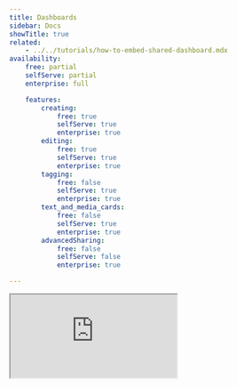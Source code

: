 ```yaml
---
title: Dashboards
sidebar: Docs
showTitle: true
related:
    - ../../tutorials/how-to-embed-shared-dashboard.mdx
availability:
    free: partial
    selfServe: partial
    enterprise: full

    features:
        creating:
            free: true
            selfServe: true
            enterprise: true
        editing:
            free: true
            selfServe: true
            enterprise: true
        tagging:
            free: false
            selfServe: true
            enterprise: true
        text_and_media_cards:
            free: false
            selfServe: true
            enterprise: true
        advancedSharing:
            free: false
            selfServe: false
            enterprise: true

---
```


<iframe
    src="https://www.youtube-nocookie.com/embed/2jQco8hEvTI?start=441"
    className="rounded shadow-xl"
/>

Dashboards are the easiest way to track all your most important product and performance metrics.

Unlike [notebooks](/docs/notebooks), which are ideal of adhoc and one-off analysis, dashboards are designed for tracking common metrics over time. 

You can create a new dashboard from scratch, but we also offer numerous [pre-made dashboard templates](/templates) for tracking things like [common website metrics](/templates/website-dashboard), [product health metrics](/templates/health-dashboard), and important [metrics for large language models](/docs/ai-engineering/llm-insights).

## Creating a new dashboard

1. Click on 'Dashboards' in the left hand navigation and then 'New Dashboard'.
1. You can create a dashboard from a list of [available templates](/templates), or select 'Blank Dashboard' to start from scratch.
1. Name your dashboard, add some optional details if desired.
1. Your dashboard will be empty – click '+New insight' to create an insight to add.
1. There are several types of Insight you can now create - [Trends](/docs/user-guides/trends), [Funnels](/docs/user-guides/funnels), [Retention](/docs/user-guides/retention), [Paths](/docs/user-guides/paths), and [Lifecycle](/docs/user-guides/lifecycle)
1. Click 'Save & add to dashboard' when you've created your insight.

If you already have some insights set up, an alternative approach is to click 'Add to dashboard' in any insight. 

> **Important:** Insights can appear on multiple dashboards at the same time, so you don't have to create multiple copies of the same insight. Chnages to the insight will be reflected in all the dashboards it's used in.

## Dates and filters

### Date range overides

New dashboards are set to 'No date range overide' by default. This means all insights will use the date range applied in their configuration. 

Changing the date range on a dashboard forces all the insights to use the same date range, but this doesn't impact the date range that's shown when viewing an individual insights.

### Dashboard filters

Dashboards also support most of the same filters as individual insights, including:

- **Event properties:** Properties stored on event, such as the `Current URL` when the event was triggered.
- **Person properties:** Properties of individual users, such as `company_name`.
- **Feature flags:** Filtering for users with a specific feature flag enabled.
- **Group properties:** Account-level properties, like `organization_id`, which are only avilable if you have the [group analytics](/docs/product-analytics/group-analytics) add-on.
- **Cohorts:** Filtering by [cohorts](/docs/data/cohorts) of users you've already created.

Using filters on dashboards is a useful way to compare usage between different types of users without recreating insights over and over.

You can, for example, duplicate a dashboard – click on the '...' menu and click 'Duplicate' – and apply different filters to each version of the dashboard.

## Dashboard options

### Editing the layout

You can move and resize all the insights on a dashboard by entering the 'Edit layout' mode. 

You can do this in three ways:

- Tap 'E' on your keyboard
- Click on the '...' icon at the top of the dashboard and click 'Edit layout'
- Click on the '...' icon on any insight card and click 'Edit layout'

Tapping 'F' enabled fullscreen mode.

### Sharing a dashboard

By clicking 'Share' in the top right corner you can:

-   Restrict edit access to certain members within a project. Dashboards can be shared either by members with administrator privileges, or by the dashboard creator. ([Teams add-on](/pricing) required).

-   Create a link to share your dashboard publicly, or embed your dashboard on a website. Read more about this in our [sharing and embedding docs](/docs/product-analytics/sharing).

### Auto refresh

You can manually refresh a dashboard at any time, but you can also set it to automatically refresh.

To do so, click the dropdown arrow next to refresh button, turn on auto refresh and choose your refresh interval.

This is useful if you have a PostHog dashboard on a TV screen for others to see.

> Note: Auto refresh only works when the tab is active

## Further reading

Want to know more about what's possible with Dashboards in PostHog? Try these tutorials:

-   [How to embed a shared dashboard in a web page](/tutorials/how-to-embed-shared-dashboard)

Want more? Check our [full list of PostHog tutorials](/tutorials).
